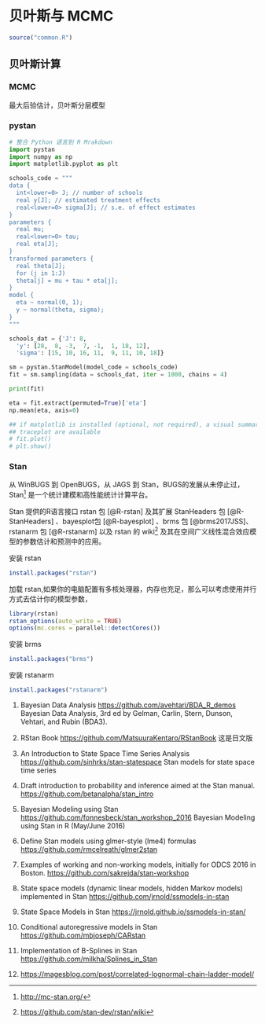 # 贝叶斯与 MCMC {#bayes}

```r
source("common.R")
```

## 贝叶斯计算

### MCMC

最大后验估计，贝叶斯分层模型

### pystan

```python
# 整合 Python 语言到 R Mrakdown 
import pystan
import numpy as np
import matplotlib.pyplot as plt

schools_code = """
data {
  int<lower=0> J; // number of schools
  real y[J]; // estimated treatment effects
  real<lower=0> sigma[J]; // s.e. of effect estimates
}
parameters {
  real mu;
  real<lower=0> tau;
  real eta[J];
}
transformed parameters {
  real theta[J];
  for (j in 1:J)
  theta[j] = mu + tau * eta[j];
}
model {
  eta ~ normal(0, 1);
  y ~ normal(theta, sigma);
}
"""

schools_dat = {'J': 8,
  'y': [28,  8, -3,  7, -1,  1, 18, 12],
  'sigma': [15, 10, 16, 11,  9, 11, 10, 18]}

sm = pystan.StanModel(model_code = schools_code)
fit = sm.sampling(data = schools_dat, iter = 1000, chains = 4)

print(fit)

eta = fit.extract(permuted=True)['eta']
np.mean(eta, axis=0)

## if matplotlib is installed (optional, not required), a visual summary and
## traceplot are available
# fit.plot()
# plt.show()
```

### Stan

从 WinBUGS\index{WinBUGS} 到 OpenBUGS\index{OpenBUGS}，从 JAGS\index{JAGS} 到 Stan\index{Stan}，BUGS\index{BUGS}的发展从未停止过，Stan^[<http://mc-stan.org/>] 是一个统计建模和高性能统计计算平台。

Stan 提供的R语言接口 rstan 包 [@R-rstan] 及其扩展 StanHeaders 包 [@R-StanHeaders] 、bayesplot包 [@R-bayesplot] 、brms 包 [@brms2017JSS]、 rstanarm 包 [@R-rstanarm] 以及 rstan 的 wiki^[<https://github.com/stan-dev/rstan/wiki>] 及其在空间广义线性混合效应模型的参数估计和预测中的应用。


安装 rstan

```r
install.packages("rstan")
```

加载 rstan,如果你的电脑配置有多核处理器，内存也充足，那么可以考虑使用并行方式去估计你的模型参数，

```r
library(rstan)
rstan_options(auto_write = TRUE)
options(mc.cores = parallel::detectCores())
```

安装 brms

```r
install.packages("brms")
```

安装 rstanarm

```r
install.packages("rstanarm")
```

1. Bayesian Data Analysis <https://github.com/avehtari/BDA_R_demos>
Bayesian Data Analysis, 3rd ed by Gelman, Carlin, Stern, Dunson, Vehtari, and Rubin (BDA3).

2. RStan Book <https://github.com/MatsuuraKentaro/RStanBook> 这是日文版

3. An Introduction to State Space Time Series Analysis <https://github.com/sinhrks/stan-statespace>
Stan models for state space time series

4. Draft introduction to probability and inference aimed at the Stan manual. <https://github.com/betanalpha/stan_intro>


5. Bayesian Modeling using Stan
<https://github.com/fonnesbeck/stan_workshop_2016>
Bayesian Modeling using Stan in R (May/June 2016)

6. Define Stan models using glmer-style (lme4) formulas
<https://github.com/rmcelreath/glmer2stan>

7. Examples of working and non-working models, initially for ODCS 2016 in Boston.
<https://github.com/sakrejda/stan-workshop>

8. State space models (dynamic linear models, hidden Markov models) implemented in Stan
<https://github.com/jrnold/ssmodels-in-stan>

9. State Space Models in Stan <https://jrnold.github.io/ssmodels-in-stan/>

10. Conditional autoregressive models in Stan <https://github.com/mbjoseph/CARstan>

11. Implementation of B-Splines in Stan <https://github.com/milkha/Splines_in_Stan>

12. <https://magesblog.com/post/correlated-lognormal-chain-ladder-model/>

